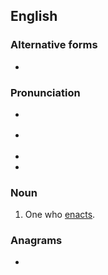 ==English==

===Alternative forms===
* {{l|en|enacter}}

===Pronunciation===
* {{a|GA}} {{IPA|/ɪˈnæktɚ/|lang=en}}
* {{a|RP}} {{IPA|/ɪˈnæktə/|lang=en}}
* {{rhymes|æktə(ɹ)|lang=en}}
* {{homophones|enacter|lang=en}}

===Noun===
{{en-noun}}

# One who [[enact]]s.

===Anagrams===
* {{anagrams|en|a=acenort|Cantero}}